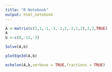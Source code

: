 ```yaml
---
title: "R Notebook"
output: html_notebook
---
```




```r
A <-matrix(c(2,1,-1,-3,-1,2,-2,1,2),3,3,TRUE)
A
b <-c(8,-11,-3)

```
```r
Solve(A,b)
```
```r
plotEqn3d(A,b)
```
```r
echelon(A,b,verbose = TRUE,fractions = TRUE)
```

